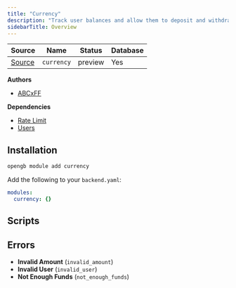 ```yaml
---
title: "Currency"
description: "Track user balances and allow them to deposit and withdraw."
sidebarTitle: Overview
---
```


| Source                                                                           | Name       | Status     | Database     |
| -------------------------------------------------------------------------------- | ---------- | ---------- | ------------ |
| [Source](https://github.com/rivet-gg/opengb-registry/tree/main/modules/currency) | `currency` | preview | Yes |

**Authors**

- [ABCxFF](https://github.com/ABCxFF)

**Dependencies**

- [Rate Limit](/modules/rate_limit/overview)
- [Users](/modules/users/overview)

## Installation

<Tabs>

<Tab title="CLI">

```sh CLI
opengb module add currency
```

</Tab>

<Tab title="backend.yaml">

Add the following to your `backend.yaml`:

```yaml backend.yaml
modules:
  currency: {}

```
</Tab>

</Tabs>



## Scripts

<CardGroup><Card title="Deposit" href="/modules/currency/scripts/deposit"></Card><Card title="Get Balance" href="/modules/currency/scripts/get_balance"></Card><Card title="Get Balance by Token" href="/modules/currency/scripts/get_balance_by_token"></Card><Card title="Set Balance" href="/modules/currency/scripts/set_balance"></Card><Card title="Withdraw" href="/modules/currency/scripts/withdraw"></Card></CardGroup>

## Errors

- **Invalid Amount** (`invalid_amount`) 
- **Invalid User** (`invalid_user`) 
- **Not Enough Funds** (`not_enough_funds`) 

